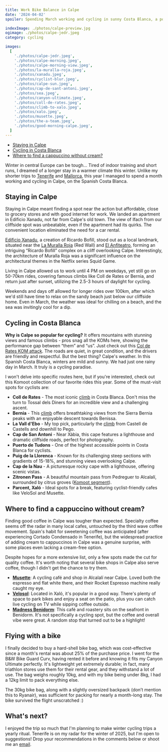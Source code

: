 ```yaml
---
title: Work Bike Balance in Calpe
date: '2024-04-02'
spoiler: Spending March working and cycling in sunny Costa Blanca, a popular training spot for pro cyclists.

indexImage: ./photos/calpe-preview.jpg
ogimage: ./photos/calpe-jedr.jpeg
category: cycling

images:
  [
    './photos/calpe-jedr.jpeg',
    './photos/calpe-morning.jpeg',
    './photos/calpe-morning-view.jpeg',
    './photos/la-muralla-roja.jpeg',
    './photos/xanadu.jpeg',
    './photos/cyclist-blur.jpeg',
    './photos/calpe-sun.jpeg',
    './photos/cap-de-sant-antoni.jpeg',
    './photos/sea.jpeg',
    './photos/canyon-ultimate.jpeg',
    './photos/coll-de-rates.jpeg',
    './photos/climb-to-xalo.jpeg',
    './photos/xalo.jpeg',
    './photos/musette.jpeg',
    './photos/the-a-team.jpeg',
    './photos/good-morning-calpe.jpeg',
  ]
---
```


- [Staying in Calpe](#staying-in-calpe)
- [Cycling in Costa Blanca](#cycling-in-costa-blanca)
- [Where to find a cappuccino without cream?](#where-to-find-a-cappuccino-without-cream)

<MakeItBigContainer>
  <ImageComponent
    image={props.frontmatter.images[0]}
    description="On top of Puig de la Llorença"
  />
</MakeItBigContainer>

Winter in central Europe can be tough... Tired of indoor training and short runs, I dreamed of a longer stay in a warmer climate this winter. Unlike my shorter trips to [Tenerife](/through-the-lens/tenerife-pleasures/) and [Mallorca](/through-the-lens/mallorca-in-spring/), this year I managed to spend a month working and cycling in Calpe, on the Spanish Costa Blanca.

## Staying in Calpe

Staying in Calpe meant finding a spot near the action but affordable, close to grocery stores and with good internet for work. We landed an apartment in Edificio Xanadu, not far from Calpe's old town. The view of Ifach from our cliffside spot was unbeatable, even if the apartment had its quirks. The convenient location eliminated the need for a car rental.

[Edificio Xanadu](https://ricardobofill.com/projects/xanadu/), a creation of Ricardo Bofill, stood out as a local landmark, situated near the [La Muralla Roja](https://ricardobofill.com/projects/la-muralla-roja/) (Red Wall) and [El Anfiteatro](https://ricardobofill.com/projects/el-anfiteatro/), forming an intriguing “Ricardo Bofill” complex on a cliff overlooking Calpe. Interestingly, the architecture of Muralla Roja was a significant influence on the architectural themes in the Netflix series Squid Game.

Living in Calpe allowed us to work until 4 PM on weekdays, yet still go on 50-70km rides, covering famous climbs like Coll de Rates or Bernia, and return just after sunset, utilizing the 2.5-3 hours of daylight for cycling.

Weekends and days off allowed for longer rides over 100km, after which we'd still have time to relax on the sandy beach just below our cliffside home. Even in March, the weather was ideal for chilling on a beach, and the sea was invitingly cool for a dip.

<MakeItBigContainer>
  <Container>
    <Column>
      <ImageComponent
        image={props.frontmatter.images[1]}
        description="Morning fog around Penon de Ifach. Pic taken from our apartment."
        isRow
      />
    </Column>
    <Column>
      <ImageComponent
        image={props.frontmatter.images[2]}
        description="Morning coffee with a view"
        isRow
      />
    </Column>
  </Container>
  <Container>
    <Column>
      <ImageComponent
        image={props.frontmatter.images[4]}
        description="Edificio Xanadu"
      />
    </Column>
    <Column>
      <ImageComponent
        image={props.frontmatter.images[3]}
        description="La Muralla Roja"
      />
    </Column>
  </Container>
</MakeItBigContainer>

## Cycling in Costa Blanca

**Why is Calpe so popular for cycling?** It offers mountains with stunning views and famous climbs - pros snag all the KOMs here, showing the performance gap between “them” and “us”. Just check out this [Col de Rates KOM attack](https://www.youtube.com/watch?v=_5klP88RfaE). The roads are quiet, in great condition, and the drivers are friendly and respectful. But the best thing? Calpe's weather. In this Spanish Costa Blanca, winters are mild and sunny. We had just one rainy day in March. It truly is a cycling paradise.

I won't delve into specific routes here, but if you're interested, check out this Komoot collection of our favorite rides this year. Some of the must-visit spots for cyclists are:

- **Coll de Rates** - The most iconic [climb](https://climbfinder.com/en/climbs/coll-de-rates-parcent) in Costa Blanca. Don't miss the turn to Tossal dels Diners for an incredible view and a challenging ascent.
- **Bernia** - This [climb](https://climbfinder.com/en/climbs/bernia-jalon) offers breathtaking views from the Sierra Bernia peaks with an enjoyable descent towards Benissa.
- **La Vall d'Ebo** - My top pick, particularly the [climb](https://climbfinder.com/en/climbs/coll-de-la-vall-d-ebo-vall-d-ebo) from Castell de Castells and downhill to Pego.
- **Cap de San Antoni** - Near Xàbia, this cape features a lighthouse and dramatic cliffside roads, perfect for photography.
- **Puerto de Tudons** - One of the highest accessible points in Costa Blanca for cyclists.
- **Puig de la Llorenca** - Known for its challenging steep sections with gradients of 15-18%, and stunning views overlooking Calpe.
- **Cap de la Nau** - A picturesque rocky cape with a lighthouse, offering scenic vistas.
- **Zitronen Pass** - A beautiful mountain pass from Pedreguer to Alcalalí, surrounded by citrus groves ([Komoot segment](https://www.komoot.com/highlight/509914)).
- **Parcent, Xaló** - Ideal spots for a break, featuring cyclist-friendly cafes like VeloSol and Musette.

<MakeItBigContainer>
  <ImageComponent
    image={props.frontmatter.images[7]}
    description="Cap de San Antoni"
    isRow
  />
  <Container>
    <Column>
      <ImageComponent
        image={props.frontmatter.images[5]}
        description="Blurred cyclist near Xalo"
        isRow
      />
    </Column>
    <Column>
      <ImageComponent
        image={props.frontmatter.images[6]}
        description="Sunset in Calpe"
        isRow
      />
    </Column>
  </Container>
  <Container>
    <Column>
      <ImageComponent image={props.frontmatter.images[8]} isRow />
    </Column>
    <Column>
      <ImageComponent
        image={props.frontmatter.images[9]}
        description="Canyon Ultimate"
        isRow
      />
    </Column>
  </Container>
  <ImageComponent
    image={props.frontmatter.images[10]}
    description="Coll de Rates"
    isRow
  />
  <Container>
    <Column>
      <ImageComponent
        image={props.frontmatter.images[11]}
        description="Climb to Xalo"
        isRow
      />
    </Column>
    <Column flex={2.2522}>
      <ImageComponent
        image={props.frontmatter.images[12]}
        description="Xalo"
        isRow
      />
    </Column>
  </Container>
</MakeItBigContainer>

## Where to find a cappuccino without cream?

Finding good coffee in Calpe was tougher than expected. Specialty coffee seems off the radar in many local cafes, untouched by the third wave coffee movement. Spain's habit for sweetening coffee was anticipated (after experiencing Cortado Condensado in Tenerife), but the widespread practice of adding cream to cappuccinos in Calpe was a genuine surprise, with some places even lacking a cream-free option.

Despite hopes for a more extensive list, only a few spots made the cut for quality coffee. It's worth noting that several bike shops in Calpe also serve coffee, though I didn't get the chance to try them.

- **[Musette](https://www.instagram.com/musette_cc/?hl=en)**: A cycling café and shop in Alcalalí near Calpe. Loved both the espresso and flat white there, and their Rocket Espresso machine really caught my eye.
- **[Velosol](https://www.velosolcycling.com/)**: Located in Xaló, it's popular in a good way. There's plenty of space to park bikes and enjoy a seat on the patio, plus you can catch live cycling on TV while sipping coffee outside.
- **[Madness Benidorm](https://madnesscoffee.com/)**: This café and roastery sits on the seafront in Benidorm. It's not specifically a cycling spot, but the coffee and overall vibe were great. A random stop that turned out to be a highlight!

<MakeItBigContainer>
  <ImageComponent
    image={props.frontmatter.images[13]}
    description="Musette Café"
  />
</MakeItBigContainer>

## Flying with a bike

I finally decided to buy a hard-shell bike bag, which was cost-effective since a month's rental was about 25% of the purchase price. I went for the B&W Bike Guard Curv, having rented it before and knowing it fits my Canyon Ultimate perfectly. It's lightweight yet extremely durable; in fact, many triathlon stores use them for their rental gear, and they withstand a lot of use. The bag weighs roughly 10kg, and with my bike being under 8kg, I had a 12kg limit to pack everything else.

The 30kg bike bag, along with a slightly oversized backpack (don’t mention this to Ryanair), was sufficient for packing for nearly a month-long stay. The bike survived the flight unscratched :)

## What's next?

I enjoyed the trip so much that I'm planning to make winter cycling trips a yearly ritual. Tenerife is on my radar for the winter of 2025, but I'm open to suggestions! Drop your recommendations in the comments below or shoot me an [email](/contact/).

<MakeItBigContainer>
  <Container>
    <Column>
      <ImageComponent
        image={props.frontmatter.images[14]}
        description="Our team, from left to right: Banan, Jedr, Andrzej"
      />
    </Column>
    <Column flex={2.2525}>
      <ImageComponent
        image={props.frontmatter.images[15]}
        description="Good morning Calpe"
      />
    </Column>
  </Container>
</MakeItBigContainer>
